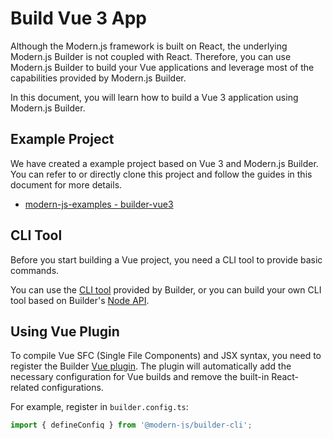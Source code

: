 # Build Vue 3 App

Although the Modern.js framework is built on React, the underlying Modern.js Builder is not coupled with React. Therefore, you can use Modern.js Builder to build your Vue applications and leverage most of the capabilities provided by Modern.js Builder.

In this document, you will learn how to build a Vue 3 application using Modern.js Builder.

## Example Project

We have created a example project based on Vue 3 and Modern.js Builder. You can refer to or directly clone this project and follow the guides in this document for more details.

- [modern-js-examples - builder-vue3](https://github.com/web-infra-dev/modern-js-examples/tree/main/examples/builder-vue3)

## CLI Tool

Before you start building a Vue project, you need a CLI tool to provide basic commands.

You can use the [CLI tool](/guide/basic/builder-cli) provided by Builder, or you can build your own CLI tool based on Builder's [Node API](/api/builder-core).

## Using Vue Plugin

To compile Vue SFC (Single File Components) and JSX syntax, you need to register the Builder [Vue plugin](/plugins/plugin-vue). The plugin will automatically add the necessary configuration for Vue builds and remove the built-in React-related configurations.

For example, register in `builder.config.ts`:

```ts title="builder.config.ts"
import { defineConfig } from '@modern-js/builder-cli';
import { builderPluginVue } from '@modern-js/builder-plugin-vue';

export default defineConfig({
  builderPlugins: [builderPluginVue()],
});
```

## Type Definitions

In a TypeScript project, you need to add type definitions for `*.vue` files so that TypeScript can recognize them correctly.

Create `env.d.ts` in the `src` directory and add the following content:

```ts title="src/env.d.ts"
declare module '*.vue' {
  import type { DefineComponent } from 'vue';

  // eslint-disable-next-line @typescript-eslint/ban-types
  const component: DefineComponent<{}, {}, any>;
  export default component;
}
```

## Deploy the Application

After executing `builder build` to build the application, you will get a set of static assets in the `dist` directory. These assets can be deployed to any platform or server.

Please note that the default output structure of Builder may not be suitable for all platforms because different platforms have different requirements for the directory structure. You can refer to the [Output Files](/guide/basic/output-files) section to modify the directory structure to meet the requirements of your deployment platform.

Additionally, if you need to preview the deployment artifacts locally, you can use the [builder serve](/guide/basic/builder-cli#builder-serve) command provided by Builder CLI.
